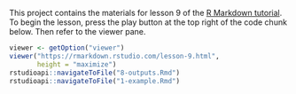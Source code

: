 This project contains the materials for lesson 9 of the [R Markdown tutorial](https://rmarkdown.rstudio.com/lesson-9.html). To begin the lesson, press the play button at the top right of the code chunk below. Then refer to the viewer pane.

```r
viewer <- getOption("viewer")
viewer("https://rmarkdown.rstudio.com/lesson-9.html", 
       height = "maximize")
rstudioapi::navigateToFile("8-outputs.Rmd")
rstudioapi::navigateToFile("1-example.Rmd")
```